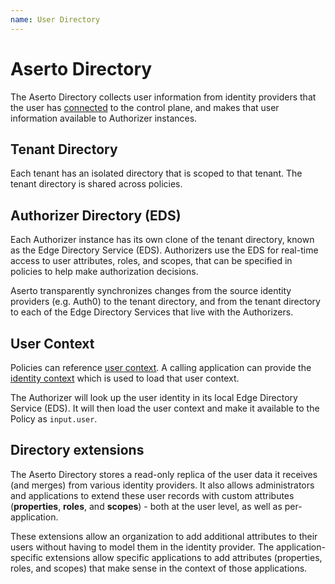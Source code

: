 ```yaml
---
name: User Directory
---
```


# Aserto Directory

The Aserto Directory collects user information from identity providers that the user has 
[connected](/overview/connections) to the control plane, and makes that user information available 
to Authorizer instances. 

## Tenant Directory

Each tenant has an isolated directory that is scoped to that tenant. The tenant directory is shared 
across policies.

## Authorizer Directory (EDS)

Each Authorizer instance has its own clone of the tenant directory, known as the Edge Directory Service (EDS). 
Authorizers use the EDS for real-time access to user attributes, roles, and scopes, that can be specified 
in policies to help make authorization decisions.

Aserto transparently synchronizes changes from the source identity providers (e.g. Auth0) to the tenant 
directory, and from the tenant directory to each of the Edge Directory Services that live with the 
Authorizers.

## User Context

Policies can reference [user context](/overview/policy#user-context). A calling application can 
provide the [identity context](/authorizer-guide/identity-context) which is used to load that user context.

The Authorizer will look up the user identity in its local Edge Directory Service  (EDS). It will then 
load the user context and make it available to the Policy as `input.user`.

## Directory extensions

The Aserto Directory stores a read-only replica of the user data it receives (and merges) from various 
identity providers. It also allows administrators and applications to extend these user records with 
custom attributes (**properties**, **roles**, and **scopes**) - both at the user level, as well as 
per-application.

These extensions allow an organization to add additional attributes to their users without having to 
model them in the identity provider. The application-specific extensions allow specific applications to 
add attributes (properties, roles, and scopes) that make sense in the context of those applications.
